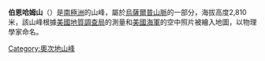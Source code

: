 {{unreferenced|time=2013-10-27T07:50:27+00:00}}
{{coord|71|34|S|159|50|E|source:GNIS|display=title}}

'''伯恩哈姆山'''（{{lang-en|Mount Burnham}}）是[[南極洲|南極洲]]的山峰，屬於[[烏薩爾普山脈|烏薩爾普山脈]]的一部分，海拔高度2,810米，該山峰根據[[美國地質調查局|美國地質調查局]]的測量和[[美國海軍|美國海軍]]的空中照片被繪入地圖，以物理學家命名。

{{DEFAULTSORT:Mount Burnham}}
[[Category:奧次地山峰|Category:奧次地山峰]]


{{OatesLand-geo-stub}}